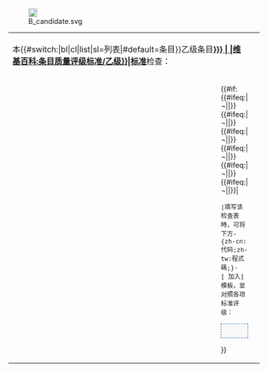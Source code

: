 <tr>
<td class="assess-b" style="background:{{#if:{{{backgroundcolor|}}}|{{{backgroundcolor}}}|{{Class/colour|b}}}}; padding-bottom:5px;">[[File:B_candidate.svg|x18px|alt=乙级评审图标|center]]</td>  
<td class="mbox-text" colspan="2" style="padding-right:0;">
<table class="plainlinks collapsible collapsed" style="background:transparent; margin:0; padding:0; border-collapse:collapse; width:100%">
<tr>
<th style="font-weight:normal; text-align:left; width:100%;" colspan="2">本{{#switch:{{lc:{{{class|}}}}}|bl|cl|list|sl=列表|#default=条目}}{{WPBannerMeta/hooks/bchecklist/fillouted|{{{b1|}}}|{{{b2|}}}|{{{b3|}}}|{{{b4|}}}|{{{b5|}}}|{{{b6|}}}}}乙级条目'''[[{{#if:{{{ASSESSMENT_LINK|}}} |{{{ASSESSMENT_LINK}}} |维基百科:条目质量评级标准/乙级}}|标准]]'''检查：</th>
<td class="mbox-empty-cell"></td>
</tr><tr>
<td style="font-size:90%; width:100%"><ol>
{{WPBannerMeta/hooks/bchecklist/criterion|{{{b1|¬}}}|[[Wikipedia:列明来源|参考來源]]与[[Wikipedia:可供查證|引用]]}}<!--
-->{{WPBannerMeta/hooks/bchecklist/criterion|{{{b2|¬}}}|涵蓋範圍与準確度}}<!--
-->{{WPBannerMeta/hooks/bchecklist/criterion|{{{b3|¬}}}|[[WP:STRUCTURE|结构]]}}<!--
-->{{WPBannerMeta/hooks/bchecklist/criterion|{{{b4|¬}}}|[[Wikipedia:格式手册|格式]]与文法}}<!--
-->{{WPBannerMeta/hooks/bchecklist/criterion|{{{b5|¬}}}|辅助材料}}<!--
-->{{WPBannerMeta/hooks/bchecklist/criterion|{{{b6|¬}}}|[[Wikipedia:行话解释|术语]]与[[Wikipedia:地区词处理|地区词]]}}
</ol></td>
<td style="font-size:90%">
{{#if:{{#ifeq:{{{b1|¬}}}|¬||{{{b1|}}}}}{{#ifeq:{{{b2|¬}}}|¬||{{{b2|}}}}}{{#ifeq:{{{b3|¬}}}|¬||{{{b3|}}}}}{{#ifeq:{{{b4|¬}}}|¬||{{{b4|}}}}}{{#ifeq:{{{b5|¬}}}|¬||{{{b5|}}}}}{{#ifeq:{{{b6|¬}}}|¬||{{{b6|}}}}}|
 |填写该检查表時，可将下方-{zh-cn:代码;zh-tw:程式碼;}-[{{fullurl:{{FULLPAGENAME}}|action=edit}} 加入]模板，並对照各项标准评级：
<div style="font-size:95%; margin:0px; font-family:monospace, sans-serif; padding:1em; border:1px dashed #2f6fab; background-color:#f9f9f9; line-height:1.1em;"><!--
-->{{WPBannerMeta/hooks/bchecklist/syntax|{{{b1|}}}|1|&nbsp;参考來源与引用&#12288;&nbsp;}}<!--
-->{{WPBannerMeta/hooks/bchecklist/syntax|{{{b2|}}}|2|&nbsp;涵蓋範圍与準確度&nbsp;}}<!--
-->{{WPBannerMeta/hooks/bchecklist/syntax|{{{b3|}}}|3|&nbsp;结构&#12288;&#12288;&#12288;&#12288;&#12288;&#12288;&nbsp;}}<!--
-->{{WPBannerMeta/hooks/bchecklist/syntax|{{{b4|}}}|4|&nbsp;格式与文法&#12288;&#12288;&#12288;&nbsp;}}<!--
-->{{WPBannerMeta/hooks/bchecklist/syntax|{{{b5|}}}|5|&nbsp;辅助材料&#12288;&#12288;&#12288;&#12288;&nbsp;}}<!--
-->{{WPBannerMeta/hooks/bchecklist/syntax|{{{b6|}}}|6|&nbsp;术语与地区词&#12288;&#12288;&nbsp;}}<!--
--></div>
}}</td>
<td class="mbox-empty-cell"></td>
</tr></table>
</td></tr>